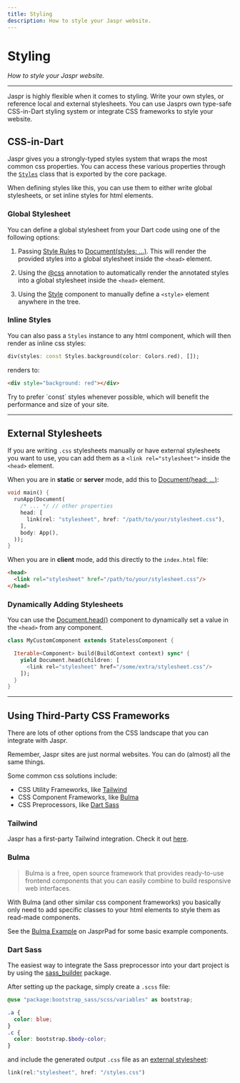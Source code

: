 ```yaml
---
title: Styling
description: How to style your Jaspr website.
---
```


# Styling
*How to style your Jaspr website.*

---

Jaspr is highly flexible when it comes to styling. Write your own styles, or reference local and external stylesheets.
You can use Jasprs own type-safe CSS-in-Dart styling system or integrate CSS frameworks to style your website.

## CSS-in-Dart

Jaspr gives you a strongly-typed styles system that wraps the most common css properties. You can
access these various properties through the [`Styles`](/utils/styles) class that is exported by the core package.

When defining styles like this, you can use them to either write global stylesheets, or set inline styles for html elements.

### Global Stylesheet

You can define a global stylesheet from your Dart code using one of the following options:

1. Passing [Style Rules](/utils/at_css#defining-style-rules) to [Document(styles: ...)](/components/document#parameters).
   This will render the provided styles into a global stylesheet inside the `<head>` element.

2. Using the [@css](/utils/at_css#registering-style-rules) annotation to automatically render the annotated styles into
   a global stylesheet inside the `<head>` element.

3. Using the [Style](/components/style) component to manually define a `<style>` element anywhere in the tree.

### Inline Styles

You can also pass a `Styles` instance to any html component, which will then render as inline css styles:

```dart
div(styles: const Styles.background(color: Colors.red), []);
```

renders to:

```html
<div style="background: red"></div>
```

<Info>
Try to prefer `const` styles whenever possible, which will benefit the performance and size of your site.
</Info>

---

## External Stylesheets

If you are writing `.css` stylesheets manually or have external stylesheets you want to use, you can add
them as a `<link rel="stylesheet">` inside the `<head>` element.

When you are in **static** or **server** mode, add this to [Document(head: ...)](/components/document#parameters):

```dart title="lib/main.dart"
void main() {
  runApp(Document(
    /* ... */ // other properties
    head: [
      link(rel: "stylesheet", href: "/path/to/your/stylesheet.css"),
    ],
    body: App(),
  ));
}
```

When you are in **client** mode, add this directly to the `index.html` file:

```html title="web/index.html"
<head>
  <link rel="stylesheet" href="/path/to/your/stylesheet.css"/>
</head>
```

### Dynamically Adding Stylesheets

You can use the [Document.head()](/components/document#documenthead) component to dynamically set a value in the `<head>`
from any component.

```dart
class MyCustomComponent extends StatelessComponent {

  Iterable<Component> build(BuildContext context) sync* {
    yield Document.head(children: [
      <link rel="stylesheet" href="/some/extra/stylesheet.css"/>
    ]);
  }
}
```

---

## Using Third-Party CSS Frameworks

There are lots of other options from the CSS landscape that you can integrate with Jaspr.

<Info>
Remember, Jaspr sites are just normal websites. You can do (almost) all the same things.
</Info>

Some common css solutions include:

- CSS Utility Frameworks, like [Tailwind](https://tailwindcss.com/)
- CSS Component Frameworks, like [Bulma](https://bulma.io/)
- CSS Preprocessors, like [Dart Sass](https://sass-lang.com/dart-sass/)

### Tailwind

Jaspr has a first-party Tailwind integration. Check it out [here](/eco/tailwind).

### Bulma

> Bulma is a free, open source framework that provides ready-to-use frontend components that you can easily combine to build responsive web interfaces.

With Bulma (and other similar css component frameworks) you basically only need to add specific classes to your
html elements to style them as read-made components.

See the [Bulma Example](https://jasprpad.schultek.de/?sample=bulma) on JasprPad for some basic example components.

### Dart Sass

The easiest way to integrate the Sass preprocessor into your dart project is by using the
[sass_builder](https://pub.dev/packages/sass_builder) package.

After setting up the package, simply create a `.scss` file:

```scss title="web/styles.scss"
@use "package:bootstrap_sass/scss/variables" as bootstrap;

.a {
  color: blue;
}
.c {
  color: bootstrap.$body-color;
}
```

and include the generated output `.css` file as an [external stylesheet](/concepts/styling#external-stylesheets):

```dart
link(rel:"stylesheet", href: "/styles.css")
```



